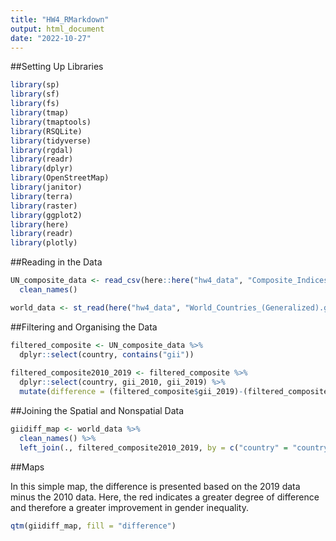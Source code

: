 ```yaml
---
title: "HW4_RMarkdown"
output: html_document
date: "2022-10-27"
---
```

##Setting Up Libraries
```r
library(sp)
library(sf)
library(fs)
library(tmap)
library(tmaptools)
library(RSQLite)
library(tidyverse)
library(rgdal)
library(readr)
library(dplyr)
library(OpenStreetMap)
library(janitor)
library(terra)
library(raster)
library(ggplot2)
library(here)
library(readr)
library(plotly)
```

##Reading in the Data
```r

UN_composite_data <- read_csv(here::here("hw4_data", "Composite_Indices.csv")) %>% 
  clean_names()

world_data <- st_read(here("hw4_data", "World_Countries_(Generalized).geojson"))

```

##Filtering and Organising the Data

```r
filtered_composite <- UN_composite_data %>% 
  dplyr::select(country, contains("gii"))
  
filtered_composite2010_2019 <- filtered_composite %>% 
  dplyr::select(country, gii_2010, gii_2019) %>% 
  mutate(difference = (filtered_composite$gii_2019)-(filtered_composite$gii_2010))

```

##Joining the Spatial and Nonspatial Data

```r

giidiff_map <- world_data %>% 
  clean_names() %>% 
  left_join(., filtered_composite2010_2019, by = c("country" = "country"))
```

##Maps

In this simple map, the difference is presented based on the 2019 data minus the 2010 data. Here, the red indicates a greater degree of difference and therefore a greater improvement in gender inequality.

```r
qtm(giidiff_map, fill = "difference")
```

